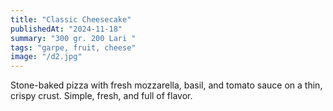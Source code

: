 ```yaml
---
title: "Classic Cheesecake"
publishedAt: "2024-11-18"
summary: "300 gr. 200 Lari "
tags: "garpe, fruit, cheese"
image: "/d2.jpg"
---
```


Stone-baked pizza with fresh mozzarella, basil, and tomato sauce on a thin, crispy crust. Simple, fresh, and full of flavor.


